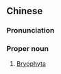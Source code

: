 {{also|苔藓植物门}}
==Chinese==
{{zh-forms|s=苔藓植物门|type=41}}
{{wikipedia|lang=zh}}

===Pronunciation===
{{zh-pron
|m=Táixiǎnzhíwù Mén
|cat=pn
}}

===Proper noun===
{{zh-proper noun}}

# {{lb|zh|taxonomy}} [[Bryophyta]]